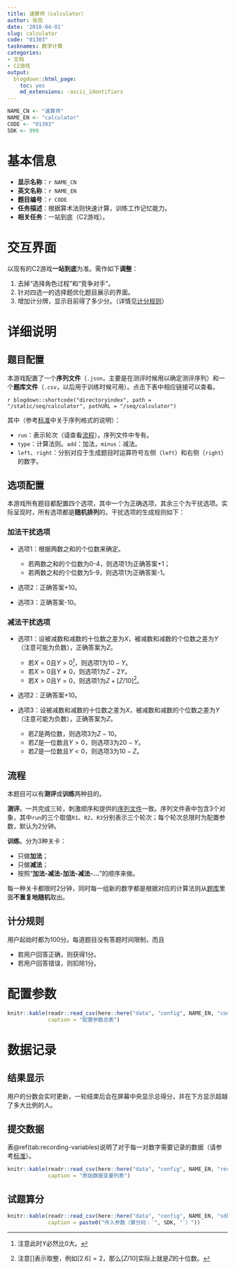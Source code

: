 ```yaml
---
title: 速算师（calculator）
author: 张亮
date: '2018-04-01'
slug: calculator
code: "01303"
tasknames: 数学计算
categories:
- 文档
- C2游戏
output:
  blogdown::html_page:
    toc: yes
    md_extensions: -ascii_identifiers
---
```


```r
NAME_CN <- "速算师"
NAME_EN <- "calculator"
CODE <- "01303"
SDK <- 999
```

# 基本信息

* **显示名称**：`r NAME_CN`
* **英文名称**：`r NAME_EN`
* **题目编号**：`r CODE`
* **任务描述**：根据算术法则快速计算，训练工作记忆能力。
* **相关任务**：一站到底（C2游戏）。

# 交互界面

以现有的C2游戏**一站到底**为准。需作如下**调整**：

1. 去掉“选择角色过程”和“竞争对手”。
1. 针对四选一的选择题优化题目展示的界面。
1. 增加计分牌，显示目前得了多少分。（详情见[计分规则][]）

# 详细说明

## 题目配置

本游戏配置了一个**序列文件**（`.json`，主要是在测评时候用以确定测评序列）和一个**题库文件**（`.csv`，以后用于训练时候可用）。点击下表中相应链接可以查看。

`r blogdown::shortcode("directoryindex", path = "/static/seq/calculator", pathURL = "/seq/calculator")`

其中（参考[标准](`r blogdown::shortcode("relref", "standard.html")`)中关于序列格式的说明）：

* `run`：表示轮次（请查看[流程][]）。序列文件中专有。
* `type`：计算法则。`add`：加法，`minus`：减法。
* `left`、`right`：分别对应于生成题目时运算符号左侧（`left`）和右侧（`right`）的数字。

## 选项配置

本游戏所有题目都配置四个选项，其中一个为正确选项，其余三个为干扰选项。实际呈现时，所有选项都是**随机排列**的。干扰选项的生成规则如下：

### 加法干扰选项

* 选项1：根据两数之和的个位数来确定。

    + 若两数之和的个位数为0-4，则选项1为正确答案+1；
    + 若两数之和的个位数为5-9，则选项1为正确答案-1。

* 选项2：正确答案+10。

* 选项3：正确答案-10。

### 减法干扰选项

* 选项1：设被减数和减数的十位数之差为$X$，被减数和减数的个位数之差为$Y$（注意可能为负数），正确答案为$Z$。

    + 若$X = 0$且$Y > 0$[^1]，则选项1为$10 - Y$。
    + 若$X > 0$且$Y \neq 0$，则选项1为$Z - 2Y$。
    + 若$X > 0$且$Y = 0$，则选项1为$Z + [Z / 10]$[^2]。

[^1]: 注意此时$Y$必然比0大。
[^2]: 注意$[]$表示取整，例如$[2.6] = 2$，那么$[Z / 10]$实际上就是$Z$的十位数。

* 选项2：正确答案+10。

* 选项3：设被减数和减数的十位数之差为$X$，被减数和减数的个位数之差为$Y$（注意可能为负数），正确答案为$Z$。

    + 若$Z$是两位数，则选项3为$Z - 10$。
    + 若$Z$是一位数且$Y > 0$，则选项3为$20 - Y$。
    + 若$Z$是一位数且$Y < 0$，则选项3为$10 - Z$。

## 流程

本题目可以有**测评**或**训练**两种目的。

**测评**。一共完成三轮，刺激顺序和提供的[序列文件](/seq/01303_calculator/sequence.json){target="_blank"}一致。序列文件表中包含3个对象，其中`run`的三个取值`R1`、`R2`、`R3`分别表示三个轮次；每个轮次总限时为配置参数，默认为2分钟。

**训练**。分为3种关卡：

* 只做**加法**；
* 只做**减法**；
* 按照“**加法-减法-加法-减法-...**”的顺序来做。

每一种关卡都限时2分钟，同时每一组新的数字都是根据对应的计算法则从[题库](#题库配置)里面**不重复地随机**取出。

## 计分规则

用户起始时都为100分。每道题目没有答题时间限制，而且

* 若用户回答正确，则获得1分。
* 若用户回答错误，则扣除1分。

# 配置参数

```r
knitr::kable(readr::read_csv(here::here("data", "config", NAME_EN, "configs.csv")),
             caption = "配置参数总表")
```

# 数据记录

## 结果显示

用户的分数会实时更新，一轮结束后会在屏幕中央显示总得分，并在下方显示超越了多大比例的人。

## 提交数据

表\@ref(tab:recording-variables)说明了对于每一对数字需要记录的数据（请参考[标准](`r blogdown::shortcode("relref", "standard.html")`)）。

```r
knitr::kable(readr::read_csv(here::here("data", "config", NAME_EN, "recs.csv")),
             caption = "原始数据变量列表")
```

## 试题算分

```r
knitr::kable(readr::read_csv(here::here("data", "config", NAME_EN, "sdk.csv")),
             caption = paste0("传入参数（算分码：`", SDK, "`）"))
```
